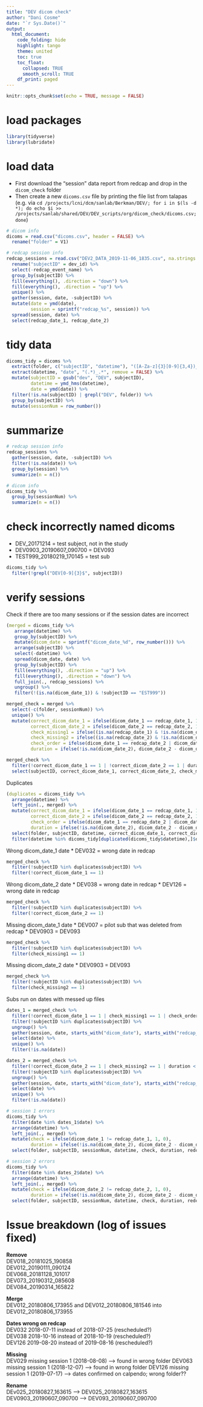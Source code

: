 ```yaml
---
title: "DEV dicom check"
author: "Dani Cosme"
date: "`r Sys.Date()`"
output:
  html_document:
    code_folding: hide
    highlight: tango
    theme: united
    toc: true
    toc_float: 
      collapsed: TRUE
      smooth_scroll: TRUE
    df_print: paged
---
```


```r
knitr::opts_chunk$set(echo = TRUE, message = FALSE)
```

# load packages
```r
library(tidyverse)
library(lubridate)
```

# load data
* First download the "session" data report from redcap and drop in the `dicom_check` folder
* Then create a new `dicoms.csv` file by printing the file list from talapas (e.g. via `cd /projects/lcni/dcm/sanlab/Berkman/DEV/; for i in $(ls -d *); do echo $i >> /projects/sanlab/shared/DEV/DEV_scripts/org/dicom_check/dicoms.csv; done`)
```r
# dicom info
dicoms = read.csv("dicoms.csv", header = FALSE) %>%
  rename("folder" = V1)

# redcap session info
redcap_sessions = read.csv("DEV2_DATA_2019-11-06_1835.csv", na.strings = c("")) %>%
  rename("subjectID" = dev_id) %>%
  select(-redcap_event_name) %>%
  group_by(subjectID) %>%
  fill(everything(), .direction = "down") %>%
  fill(everything(), .direction = "up") %>%
  unique() %>%
  gather(session, date, -subjectID) %>%
  mutate(date = ymd(date),
         session = sprintf("redcap_%s", session)) %>%
  spread(session, date) %>%
  select(redcap_date_1, redcap_date_2)
```

# tidy data
```r
dicoms_tidy = dicoms %>%
  extract(folder, c("subjectID", "datetime"), "([A-Za-z]{3}[0-9]{3,4})_(.*)", remove = FALSE) %>%
  extract(datetime, "date", "(.*)_.*", remove = FALSE) %>%
  mutate(subjectID = gsub("dev", "DEV", subjectID),
         datetime = ymd_hms(datetime),
         date = ymd(date)) %>%
  filter(!is.na(subjectID) | grepl("DEV", folder)) %>%
  group_by(subjectID) %>%
  mutate(sessionNum = row_number())
```

# summarize
```r
# redcap session info
redcap_sessions %>%
  gather(session, date, -subjectID) %>%
  filter(!is.na(date)) %>%
  group_by(session) %>%
  summarize(n = n())

# dicom info
dicoms_tidy %>%
  group_by(sessionNum) %>%
  summarize(n = n())
```

# check incorrectly named dicoms
* DEV_20171214 = test subject, not in the study
* DEV0903_20190607_090700 = DEV093
* TEST999_20180219_170145 = test sub
```r
dicoms_tidy %>%
  filter(!grepl("DEV[0-9]{3}$", subjectID))
```


# verify sessions
Check if there are too many sessions or if the session dates are incorrect
```r
(merged = dicoms_tidy %>%
   arrange(datetime) %>%
   group_by(subjectID) %>%
   mutate(dicom_date = sprintf("dicom_date_%d", row_number())) %>%
   arrange(subjectID) %>%
   select(-datetime) %>%
   spread(dicom_date, date) %>%
   group_by(subjectID) %>%
   fill(everything(), .direction = "up") %>%
   fill(everything(), .direction = "down") %>%
   full_join(., redcap_sessions) %>%
   ungroup() %>%
   filter(!(is.na(dicom_date_1)) & !subjectID == "EST999"))

merged_check = merged %>%
  select(-c(folder, sessionNum)) %>%
  unique() %>%
  mutate(correct_dicom_date_1 = ifelse(dicom_date_1 == redcap_date_1, 1, 0),
         correct_dicom_date_2 = ifelse(dicom_date_2 == redcap_date_2, 1, 0),
         check_missing1 = ifelse((is.na(redcap_date_1) & !is.na(dicom_date_1)) | (!is.na(redcap_date_1) & is.na(dicom_date_1)), 1, 0),
         check_missing2 = ifelse((is.na(redcap_date_2) & !is.na(dicom_date_2)) | (!is.na(redcap_date_2) & is.na(dicom_date_2)), 1, 0),
         check_order = ifelse(dicom_date_1 == redcap_date_2 | dicom_date_2 == redcap_date_1, 1, 0), #| session3 == redcap_date_2 | session4 == redcap_date_2
         duration = ifelse(!is.na(dicom_date_2), dicom_date_2 - dicom_date_1, NA)) 

merged_check %>%
  filter(!correct_dicom_date_1 == 1 | !correct_dicom_date_2 == 1 | duration < 24) %>% #!is.na(session3) | !is.na(session4) |
  select(subjectID, correct_dicom_date_1, correct_dicom_date_2, check_missing1, check_missing2, check_order, duration, redcap_date_1, dicom_date_1, redcap_date_2, dicom_date_2) #session3, session4
```

Duplicates
```r
(duplicates = dicoms_tidy %>%
  arrange(datetime) %>%
  left_join(., merged) %>%
  mutate(correct_dicom_date_1 = ifelse(dicom_date_1 == redcap_date_1, 1, 0),
         correct_dicom_date_2 = ifelse(dicom_date_2 == redcap_date_2, 1, 0),
         check_order = ifelse(dicom_date_1 == redcap_date_2 | dicom_date_2 == redcap_date_1 , 1, 0), #| session3 == redcap_date_2 | session4 == redcap_date_2
         duration = ifelse(!is.na(dicom_date_2), dicom_date_2 - dicom_date_1, NA)) %>%
  select(folder, subjectID, datetime, correct_dicom_date_1, correct_dicom_date_2, check_order, duration, redcap_date_1, dicom_date_1, redcap_date_2, dicom_date_2) %>% #, session3, session4
  filter(datetime %in% dicoms_tidy[duplicated(dicoms_tidy$datetime),]$datetime))
```

Wrong dicom_date_1 date
* DEV032 = wrong date in redcap
```r
merged_check %>%
  filter(!subjectID %in% duplicates$subjectID) %>%
  filter(!correct_dicom_date_1 == 1)
```

Wrong dicom_date_2 date
* DEV038 = wrong date in redcap
* DEV126 = wrong date in redcap
```r
merged_check %>%
  filter(!subjectID %in% duplicates$subjectID) %>%
  filter(!correct_dicom_date_2 == 1)
```

Missing dicom_date_1 date
* DEV007 = pilot sub that was deleted from redcap
* DEV0903 = DEV093
```r
merged_check %>%
  filter(!subjectID %in% duplicates$subjectID) %>%
  filter(check_missing1 == 1)
```

Missing dicom_date_2 date
* DEV0903 = DEV093
```r
merged_check %>%
  filter(!subjectID %in% duplicates$subjectID) %>%
  filter(check_missing2 == 1)
```

Subs run on dates with messed up files
```r
dates_1 = merged_check %>%
  filter(!correct_dicom_date_1 == 1 | check_missing1 == 1 | check_order == 1 | duration < 24) %>%
  filter(!subjectID %in% duplicates$subjectID) %>%
  ungroup() %>%
  gather(session, date, starts_with("dicom_date"), starts_with("redcap_date")) %>%
  select(date) %>%
  unique() %>%
  filter(!is.na(date))

dates_2 = merged_check %>%
  filter(!correct_dicom_date_2 == 1 | check_missing2 == 1 | duration < 24) %>%
  filter(!subjectID %in% duplicates$subjectID) %>%
  ungroup() %>%
  gather(session, date, starts_with("dicom_date"), starts_with("redcap_date")) %>%
  select(date) %>%
  unique() %>%
  filter(!is.na(date))

# session 1 errors
dicoms_tidy %>%
  filter(date %in% dates_1$date) %>%
  arrange(datetime) %>%
  left_join(., merged) %>%
  mutate(check = ifelse(dicom_date_1 != redcap_date_1, 1, 0),
         duration = ifelse(!is.na(dicom_date_2), dicom_date_2 - dicom_date_1, NA)) %>%
  select(folder, subjectID, sessionNum, datetime, check, duration, redcap_date_1, dicom_date_1, redcap_date_2, dicom_date_2)

# session 2 errors
dicoms_tidy %>%
  filter(date %in% dates_2$date) %>%
  arrange(datetime) %>%
  left_join(., merged) %>%
  mutate(check = ifelse(dicom_date_2 != redcap_date_2, 1, 0),
         duration = ifelse(!is.na(dicom_date_2), dicom_date_2 - dicom_date_1, NA)) %>%
  select(folder, subjectID, sessionNum, datetime, check, duration, redcap_date_1, dicom_date_1, redcap_date_2, dicom_date_2)
```

# Issue breakdown (log of issues fixed)
**Remove**  
DEV018_20181025_190858  
DEV012_20190111_090124  
DEV068_20181128_101017  
DEV073_20190312_085608  
DEV084_20190314_165822  
  
**Merge**  
DEV012_20180806_173955 and DEV012_20180806_181546 into DEV012_20180806_173955  
  
**Dates wrong on redcap**  
DEV032 2018-07-11 instead of 2018-07-25 (rescheduled?)  
DEV038 2018-10-16 instead of 2018-10-19 (rescheduled?)  
DEV126 2019-08-20 instead of 2019-08-16 (rescheduled?)  
  
**Missing**  
DEV029 missing session 1 (2018-08-08) --> found in wrong folder 
DEV063 missing session 1 (2018-12-07) --> found in wrong folder
DEV126 missing session 1 (2019-07-17) --> dates confirmed on calpendo; wrong folder??  
  
**Rename**  
DEv025_20180827_163615 --> DEV025_20180827_163615  
DEV0903_20190607_090700 --> DEV093_20190607_090700
